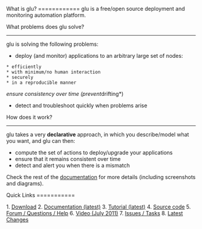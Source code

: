 What is glu?
============
glu is a free/open source deployment and monitoring automation platform.

What problems does glu solve?
-----------------------------

glu is solving the following problems:

* deploy (and monitor) applications to an arbitrary large set of nodes:

 * efficiently
 * with minimum/no human interaction
 * securely
 * in a reproducible manner

'' ensure consistency over time (prevent ''drifting*)
* detect and troubleshoot quickly when problems arise

How does it work?
-----------------

glu takes a very '''declarative''' approach, in which you describe/model what you want, and glu can then:

* compute the set of actions to deploy/upgrade your applications
* ensure that it remains consistent over time
* detect and alert you when there is a mismatch

Check the rest of the [http://linkedin.github.com/glu/docs/latest/html/index.html documentation] for more details (including  screenshots and diagrams).

Quick Links
===========

1. [http://github.com/linkedin/glu/downloads Download]
2. [http://linkedin.github.com/glu/docs/latest/html/index.html Documentation (latest)]
3. [http://linkedin.github.com/glu/docs/latest/html/tutorial.html Tutorial (latest)]
4. [http://www.github.com/linkedin/glu Source code]
5. [http://glu.977617.n3.nabble.com/ Forum / Questions / Help]
6. [http://devops.com/2011/07/09/glu-deployment-automation-video/ Video (July 2011)]
7. [http://github.com/linkedin/glu/issues Issues / Tasks]
8. [http://linkedin.github.com/glu/docs/latest/html/RELEASE.html Latest Changes]